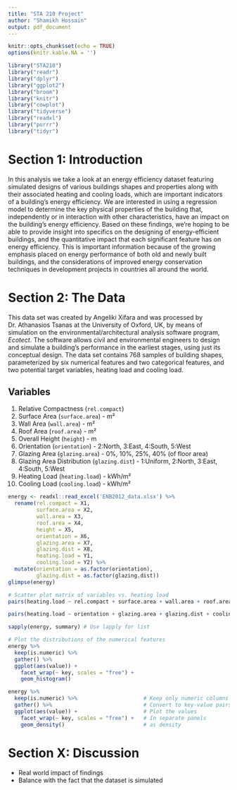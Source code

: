```yaml
---
title: "STA 210 Project"
author: "Shamikh Hossain"
output: pdf_document
---
```


```r
knitr::opts_chunk$set(echo = TRUE)
options(knitr.kable.NA = '')
```

```r
library("STA210")
library("readr")
library("dplyr")
library("ggplot2")
library("broom")
library("knitr")
library("cowplot")
library("tidyverse")
library("readxl")
library("purrr")
library("tidyr")
```

# Section 1: Introduction

In this analysis we take a look at an energy efficiency dataset featuring simulated designs of various buildings shapes and properties along with their associated heating and cooling loads, which are important indicators of a building’s energy efficiency. We are interested in using a regression model to determine the key physical properties of the building that, independently or in interaction with other characteristics, have an impact on the building's energy efficiency.
Based on these findings, we’re hoping to be able to provide insight into specifics on the designing of energy-efficient buildings, and the quantitative impact that each significant feature has on energy efficiency. This is important information because of the growing emphasis placed on energy performance of both old and newly built buildings, and the considerations of improved energy conservation techniques in development projects in countries all around the world. 

# Section 2: The Data

This data set was created by Angeliki Xifara and was processed by Dr. Athanasios Tsanas at the University of Oxford, UK, by means of simulation on the environmental/architectural analysis software program, *Ecotect*. The software allows civil and environmental engineers to design and simulate a building's performance in the earliest stages, using just its conceptual design. The data set contains 768 samples of building shapes, parameterized by six numerical features and two categorical features, and two potential target variables, heating load and cooling load.

## Variables
  
1. Relative Compactness (`rel.compact`)
2. Surface Area (`surface.area`) - m²
3. Wall Area (`wall.area`) - m²
4. Roof Area (`roof.area`) - m²
5. Overall Height (`height`) - m
6. Orientation (`orientation`) - 2:North, 3:East, 4:South, 5:West
7. Glazing Area (`glazing.area`) - 0%, 10%, 25%, 40% (of floor area)
8. Glazing Area Distribution (`glazing.dist`) - 1:Uniform, 2:North, 3:East, 4:South, 5:West
9. Heating Load (`heating.load`) - kWh/m²
10. Cooling Load (`cooling.load`) - kWh/m²

```r
energy <- readxl::read_excel('ENB2012_data.xlsx') %>% 
  rename(rel.compact = X1,
         surface.area = X2,
         wall.area = X3,
         roof.area = X4,
         height = X5,
         orientation = X6,
         glazing.area = X7,
         glazing.dist = X8,
         heating.load = Y1,
         cooling.load = Y2) %>% 
  mutate(orientation = as.factor(orientation),
         glazing.dist = as.factor(glazing.dist))
glimpse(energy)
```

```r
# Scatter plot matrix of variables vs. heating load 
pairs(heating.load ~ rel.compact + surface.area + wall.area + roof.area + height, data = energy)
```

```r
pairs(heating.load ~ orientation + glazing.area + glazing.dist + cooling.load, data = energy)
```

```r
sapply(energy, summary) # Use lapply for list 
```



```r
# Plot the distributions of the numerical features
energy %>%
  keep(is.numeric) %>% 
  gather() %>% 
  ggplot(aes(value)) +
    facet_wrap(~ key, scales = "free") +
    geom_histogram()
```



```r
energy %>%
  keep(is.numeric) %>%                     # Keep only numeric columns
  gather() %>%                             # Convert to key-value pairs
  ggplot(aes(value)) +                     # Plot the values
    facet_wrap(~ key, scales = "free") +   # In separate panels
    geom_density()                         # as density
```




































































# Section X: Discussion 

- Real world impact of findings 
- Balance with the fact that the dataset is simulated

